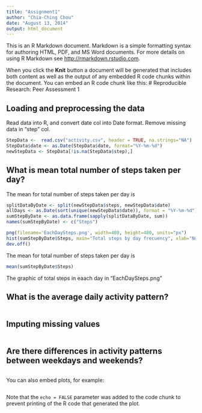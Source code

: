 ```yaml
---
title: "Assignment1"
author: "Chia-Ching Chou"
date: "August 13, 2014"
output: html_document
---
```


This is an R Markdown document. Markdown is a simple formatting syntax for authoring HTML, PDF, and MS Word documents. For more details on using R Markdown see <http://rmarkdown.rstudio.com>.

When you click the **Knit** button a document will be generated that includes both content as well as the output of any embedded R code chunks within the document. You can embed an R code chunk like this:
# Reproducible Research: Peer Assessment 1


## Loading and preprocessing the data
Read data into R, and convert date col into Date format.
Remove missing data in "step" col.

```r
StepData <-  read.csv("activity.csv", header = TRUE, na.strings="NA")
StepData$date <- as.Date(StepData$date, format="%Y-%m-%d")
newStepData <- StepData[!is.na(StepData$step),]
```


## What is mean total number of steps taken per day?
The mean for total number of steps taken per day is
```r
splitDataByDate <- split(newStepData$steps, newStepData$date)
allDays <- as.Date(sort(unique(newStepData$date)), format = "%Y-%m-%d")
sumStepByDate <- as.data.frame(sapply(splitDataByDate, sum))
names(sumStepByDate) <- c("Steps")

png(filename='EachDaySteps.png', width=480, height=480, units="px")
hist(sumStepByDate$Steps, main="Total steps by day frecuency", xlab="Number of steps by day", ylab="Number of days", col="red", breaks = nrow(sumStepByDate))
dev.off()
```
The mean for total number of steps taken per day is
```r
mean(sumStepByDate$Steps)
```
The graphic of total steps in eaach day in "EachDaySteps.png"

## What is the average daily activity pattern?

```r

```

## Imputing missing values
```r

```


## Are there differences in activity patterns between weekdays and weekends?
```r

```

You can also embed plots, for example:

```r

```

Note that the `echo = FALSE` parameter was added to the code chunk to prevent printing of the R code that generated the plot.
